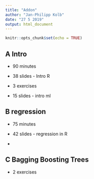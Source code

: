 ```yaml
---
title: "Addon"
author: "Jan-Philipp Kolb"
date: "27 5 2019"
output: html_document
---
```


```r
knitr::opts_chunk$set(echo = TRUE)
```

## A Intro 

- 90 minutes

- 38 slides - Intro R

- 3 exercises

- 15 slides - intro ml

## B regression

- 75 minutes

- 42 slides - regression in R

- 


## C Bagging Boosting Trees

- 2 exercises

